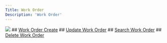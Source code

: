 ```yaml
---
Title: Work Order
Description: 'Work Order'
---
```

<img  src="/images/Work-Order/WorkOrder-Create.gif">
## <a href="Work Order Create.mdx">Work Order Create</a> 
## <a href="Work Order Update.mdx">Update Work Order</a> 
## <a href="Work Order Search.mdx">Search Work Order</a> 
## <a href="Work Order Order.mdx">Delete Work Order</a> 



